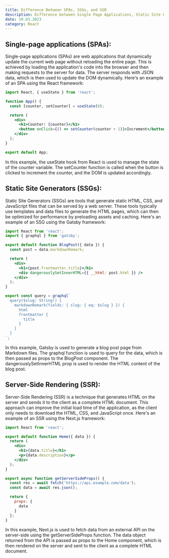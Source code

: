 ```yaml
---
title: Difference Between SPAs, SSGs, and SSR
description: Difference between Single Page Applications, Static Site Generators, and Server-side Rendered Applications.
date: 10.03.2023
category: React
---
```


## Single-page applications (SPAs):

Single-page applications (SPAs) are web applications that dynamically update the current web page without reloading the entire page. This is achieved by loading the application's code into the browser and then making requests to the server for data. The server responds with JSON data, which is then used to update the DOM dynamically. Here's an example of an SPA using the React framework:

```jsx
import React, { useState } from 'react';

function App() {
  const [counter, setCounter] = useState(0);

  return (
    <div>
      <h1>Counter: {counter}</h1>
      <button onClick={() => setCounter(counter + 1)}>Increment</button>
    </div>
  );
}

export default App;
```

In this example, the useState hook from React is used to manage the state of the counter variable. The setCounter function is called when the button is clicked to increment the counter, and the DOM is updated accordingly.

## Static Site Generators (SSGs):

Static Site Generators (SSGs) are tools that generate static HTML, CSS, and JavaScript files that can be served by a web server. These tools typically use templates and data files to generate the HTML pages, which can then be optimized for performance by preloading assets and caching. Here's an example of an SSG using the Gatsby framework:

```jsx
import React from 'react';
import { graphql } from 'gatsby';

export default function BlogPost({ data }) {
  const post = data.markdownRemark;

  return (
    <div>
      <h1>{post.frontmatter.title}</h1>
      <div dangerouslySetInnerHTML={{ __html: post.html }} />
    </div>
  );
}

export const query = graphql`
  query($slug: String!) {
    markdownRemark(fields: { slug: { eq: $slug } }) {
      html
      frontmatter {
        title
      }
    }
  }
`;
```

In this example, Gatsby is used to generate a blog post page from Markdown files. The graphql function is used to query for the data, which is then passed as props to the BlogPost component. The dangerouslySetInnerHTML prop is used to render the HTML content of the blog post.

## Server-Side Rendering (SSR):

Server-Side Rendering (SSR) is a technique that generates HTML on the server and sends it to the client as a complete HTML document. This approach can improve the initial load time of the application, as the client only needs to download the HTML, CSS, and JavaScript once. Here's an example of an SSR using the Next.js framework:

```jsx
import React from 'react';

export default function Home({ data }) {
  return (
    <div>
      <h1>{data.title}</h1>
      <p>{data.description}</p>
    </div>
  );
}

export async function getServerSideProps() {
  const res = await fetch('https://api.example.com/data');
  const data = await res.json();

  return {
    props: {
      data
    }
  };
}
```

In this example, Next.js is used to fetch data from an external API on the server-side using the getServerSideProps function. The data object returned from the API is passed as props to the Home component, which is then rendered on the server and sent to the client as a complete HTML document.
